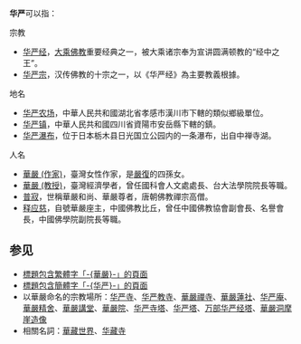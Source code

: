'''华严'''可以指：

;宗教
* [[华严经|华严经]]，[[大乘佛教|大乘佛教]]重要经典之一，被大乘诸宗奉为宣讲圆满顿教的“经中之王”。
* [[华严宗|华严宗]]，汉传佛教的十宗之一，以《华严经》為主要教義根據。

;地名
* [[华严农场|华严农场]]，中華人民共和國湖北省孝感市漢川市下轄的類似鄉級單位。
* [[华严镇|华严镇]]，中華人民共和國四川省資陽市安岳縣下轄的鎮。
* [[华严瀑布|华严瀑布]]，位于日本栃木县日光国立公园内的一条瀑布，出自中禅寺湖。

;人名
* [[華嚴_(作家)|華嚴 (作家)]]，臺灣女性作家，是[[嚴復|嚴復]]的四孫女。
* [[華嚴_(教授)|華嚴 (教授)]]，臺灣經濟學者，曾任國科會人文處處長、台大法學院院長等職。
* [[普寂|普寂]]，世稱華嚴和尚、華嚴尊者，唐朝佛教禪宗高僧。
* [[释应慈|释应慈]]，自號華嚴座主，中國佛教比丘，曾任中國佛教協會副會長、名譽會長，中國佛學院副院長等職。

== 参见 ==
* [[Special:Search/intitle:"華嚴"|標題包含繁體字「-{華嚴}-」的頁面]]
* [[Special:Search/intitle:"华严"|標題包含簡體字「-{华严}-」的頁面]]
* 以華嚴命名的宗教場所：[[华严寺|华严寺]]、[[华严教寺|华严教寺]]、[[華嚴禪寺|華嚴禪寺]]、[[華嚴蓮社|華嚴蓮社]]、[[华严庵|华严庵]]、[[華嚴精舍|華嚴精舍]]、[[華嚴講堂|華嚴講堂]]、[[華嚴院|華嚴院]]、[[华严寺塔|华严寺塔]]、[[华严塔|华严塔]]、[[万部华严经塔|万部华严经塔]]、[[華嚴洞摩崖造像|華嚴洞摩崖造像]]
* 相關名詞：[[華藏世界|華藏世界]]、[[华藏寺|华藏寺]]

{{Disambiguation|Cat=二字亞洲相關消歧義|Huayan}}